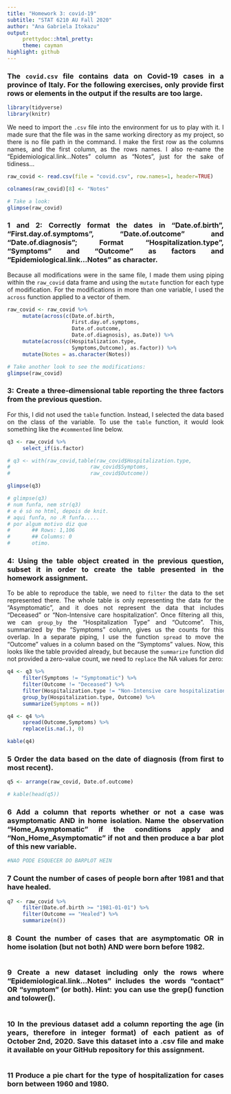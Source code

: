 ```yaml
---
title: "Homework 3: covid-19"
subtitle: "STAT 6210 AU Fall 2020"
author: "Ana Gabriela Itokazu"
output:
     prettydoc::html_pretty:
     theme: cayman
highlight: github
---
```


<div style="text-align: justify">

### The `covid.csv` file contains data on Covid-19 cases in a province of Italy. For the following exercises, only provide first rows or elements in the output if the results are too large.

</div>

```r
library(tidyverse)
library(knitr)
```

<div style="text-align: justify">

We need to import the `.csv` file into the environment for us to play with it. I made sure that the file was in the same working directory as my project, so there is no file path in the command. I make the first row as the columns names, and the first column, as the rows names. I also re-name the "Epidemiological.link...Notes" column as "Notes", just for the sake of tidiness...

</div>

```r

raw_covid <- read.csv(file = "covid.csv", row.names=1, header=TRUE)

colnames(raw_covid)[8] <- "Notes"

# Take a look:
glimpse(raw_covid)

```

<div style="text-align: justify">

### 1 and 2: Correctly format the dates in “Date.of.birth”, “First.day.of.symptoms”, “Date.of.outcome” and “Date.of.diagnosis”; Format “Hospitalization.type”, “Symptoms” and “Outcome” as factors and “Epidemiological.link…Notes” as character.

Because all modifications were in the same file, I made them using piping within the `raw_covid` data frame and using the `mutate` function for each type of modification. For the modifications in more than one variable, I used the `across` function applied to a vector of them.

</div>

```r

raw_covid <- raw_covid %>%
     mutate(across(c(Date.of.birth,
                     First.day.of.symptoms,
                     Date.of.outcome,
                     Date.of.diagnosis), as.Date)) %>%
     mutate(across(c(Hospitalization.type,
                     Symptoms,Outcome), as.factor)) %>%
     mutate(Notes = as.character(Notes))

# Take another look to see the modifications:
glimpse(raw_covid)

```

<div style="text-align: justify">

### 3: Create a three-dimensional table reporting the three factors from the previous question.

For this, I did not used the `table` function. Instead, I selected the data based on the class of the variable. To use the `table` function, it would look something like the `#commented` line below.
</div>

```r

q3 <- raw_covid %>%
     select_if(is.factor)

# q3 <- with(raw_covid,table(raw_covid$Hospitalization.type,
#                          raw_covid$Symptoms,
#                          raw_covid$Outcome))

glimpse(q3)

# glimpse(q3)
# num funfa, nem str(q3)
# e é só no html, depois de knit. 
# aqui funfa, no .R funfa.....
# por algum motivo diz que 
#       ## Rows: 1,106
#       ## Columns: 0
#       otimo.

```

<div style="text-align: justify">

### 4: Using the table object created in the previous question, subset it in order to create the table presented in the homework assignment.

To be able to reproduce the table, we need to `filter` the data to the set represented there. The whole table is only representing the data for the "Asymptomatic", and it does not represent the data that includes "Deceased" or "Non-Intensive care hospitalization". Once filtering all this, we can `group_by` the "Hospitalization Type" and "Outcome". This, summarized by the "Symptoms" column, gives us the counts for this overlap. In a separate piping, I use the function `spread` to move the "Outcome" values in a column based on the "Symptoms" values. Now, this looks like the table provided already, but because the `summarize` function did not provided a zero-value count, we need to `replace` the NA values for zero:

</div>

```r

q4 <- q3 %>%
     filter(Symptoms != "Symptomatic") %>%
     filter(Outcome != "Deceased") %>%
     filter(Hospitalization.type != "Non-Intensive care hospitalization") %>%
     group_by(Hospitalization.type, Outcome) %>%
     summarize(Symptoms = n())

q4 <- q4 %>%
     spread(Outcome,Symptoms) %>%
     replace(is.na(.), 0)

kable(q4)

```

<div style="text-align: justify">

### 5 Order the data based on the date of diagnosis (from first to most recent).

</div>

```r

q5 <- arrange(raw_covid, Date.of.outcome)

# kable(head(q5))

```

<div style="text-align: justify">

### 6 Add a column that reports whether or not a case was asymptomatic AND in home isolation. Name the observation “Home_Asymptomatic” if the conditions apply and “Non_Home_Asymptomatic” if not and then produce a bar plot of this new variable.

</div>

```r
#NAO PODE ESQUECER DO BARPLOT HEIN

```

<div style="text-align: justify">

### 7 Count the number of cases of people born after 1981 and that have healed.

</div>

```r

q7 <- raw_covid %>%
     filter(Date.of.birth >= "1981-01-01") %>%
     filter(Outcome == "Healed") %>%
     summarize(n())

```

<div style="text-align: justify">

### 8 Count the number of cases that are asymptomatic OR in home isolation (but not both) AND were born before 1982.

</div>

```r


```

<div style="text-align: justify">

### 9 Create a new dataset including only the rows where “Epidemiological.link…Notes” includes the words “contact” OR “symptom” (or both). Hint: you can use the grep() function and tolower().

</div>

```r


```

<div style="text-align: justify">

### 10 In the previous dataset add a column reporting the age (in years, therefore in integer format) of each patient as of October 2nd, 2020. Save this dataset into a .csv file and make it available on your GitHub repository for this assignment.

</div>

```r


```

<div style="text-align: justify">

### 11 Produce a pie chart for the type of hospitalization for cases born between 1960 and 1980.

</div>

```r


```